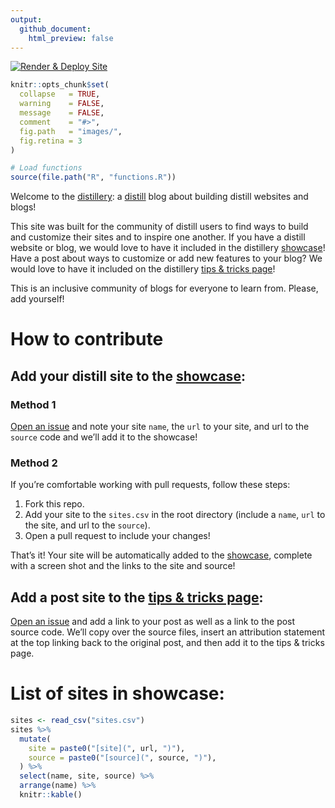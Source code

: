 ```yaml
---
output:
  github_document:
    html_preview: false
---
```


<!-- README.md is generated from README.Rmd. Please edit that file -->

<!-- badges: start -->
[![Render & Deploy Site](https://github.com/jhelvy/distillery/actions/workflows/main.yml/badge.svg?branch=main)](https://github.com/jhelvy/distillery/actions/workflows/main.yml)
<!-- badges: end -->

```r
knitr::opts_chunk$set(
  collapse   = TRUE,
  warning    = FALSE,
  message    = FALSE,
  comment    = "#>",
  fig.path   = "images/",
  fig.retina = 3
)

# Load functions
source(file.path("R", "functions.R"))
```

Welcome to the [distillery](https://jhelvy.github.io/distillery/): a [distill](https://rstudio.github.io/distill/) blog about building distill websites and blogs!

This site was built for the community of distill users to find ways to build and customize their sites and to inspire one another. If you have a distill website or blog, we would love to have it included in the distillery [showcase](https://jhelvy.github.io/distillery/showcase.html)! Have a post about ways to customize or add new features to your blog? We would love to have it included on the distillery [tips & tricks page](https://jhelvy.github.io/distillery/tips_and_tricks.html)!

This is an inclusive community of blogs for everyone to learn from. Please, add yourself!

# How to contribute

## Add your distill site to the [showcase](https://jhelvy.github.io/distillery/showcase.html):

### Method 1

[Open an issue](https://github.com/jhelvy/distillery/issues) and note your site `name`, the `url` to your site, and url to the `source` code and we'll add it to the showcase!

### Method 2

If you're comfortable working with pull requests, follow these steps:

1. Fork this repo.
2. Add your site to the `sites.csv` in the root directory (include a `name`, `url` to the site, and url to the `source`).
3. Open a pull request to include your changes!

That's it! Your site will be automatically added to the [showcase](https://jhelvy.github.io/distillery/showcase.html), complete with a screen shot and the links to the site and source!

## Add a post site to the [tips & tricks page](https://jhelvy.github.io/distillery/tips_and_tricks.html):

[Open an issue](https://github.com/jhelvy/distillery/issues) and add a link to your post as well as a link to the post source code. We'll copy over the source files, insert an attribution statement at the top linking back to the original post, and then add it to the tips & tricks page.

# List of sites in showcase:

```r
sites <- read_csv("sites.csv")
sites %>% 
  mutate(
    site = paste0("[site](", url, ")"),
    source = paste0("[source](", source, ")"),
  ) %>% 
  select(name, site, source) %>% 
  arrange(name) %>% 
  knitr::kable()
```
